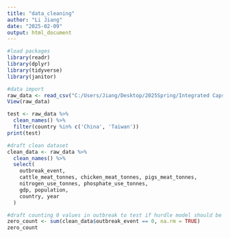 ```yaml
---
title: "data_cleaning"
author: "Li Jiang"
date: "2025-02-09"
output: html_document
---
```


```r
#load packages 
library(readr)
library(dplyr)
library(tidyverse)
library(janitor)

```


```r
#data import
raw_data <- read_csv("C:/Users/Jiang/Desktop/2025Spring/Integrated Capstone/Data selection/Meat science&zoonotic disease/AJARESubmissionCode_4_24/diseasefooddatfull12822.csv")
View(raw_data)
```

```r
test <- raw_data %>% 
  clean_names() %>%
  filter(country %in% c('China', 'Taiwan'))
print(test)
```

```r
#draft clean dataset
clean_data <- raw_data %>% 
  clean_names() %>%
  select(
    outbreak_event,
    cattle_meat_tonnes, chicken_meat_tonnes, pigs_meat_tonnes,
    nitrogen_use_tonnes, phosphate_use_tonnes,
    gdp, population,
    country, year
  )
```

```r
#draft counting 0 values in outbreak to test if hurdle model should be used
zero_count <- sum(clean_data$outbreak_event == 0, na.rm = TRUE)
zero_count
```

